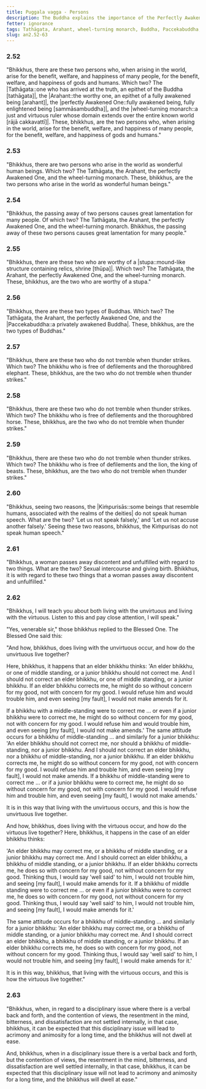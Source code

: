 ```yaml
---
title: Puggala vagga - Persons
description: The Buddha explains the importance of the Perfectly Awakened One and the wheel-turning monarch, shares about the two types of Buddhas, who does not tremble when a thunder strikes, how living with the unvirtuous and virtuous occurs, and the consequences of not internally settling contention of views and resentment arising from a disciplinary issue.
fetter: ignorance
tags: Tathāgata, Arahant, wheel-turning monarch, Buddha, Paccekabuddha, discipline, contention, resentment, acrimony, animosity, virtuous, unvirtuous, an, an2
slug: an2.52-63
---
```


### 2.52

"Bhikkhus, there are these two persons who, when arising in the world, arise for the benefit, welfare, and happiness of many people, for the benefit, welfare, and happiness of gods and humans. Which two? The |Tathāgata::one who has arrived at the truth, an epithet of the Buddha [tathāgata]|, the |Arahant::the worthy one, an epithet of a fully awakened being [arahant]|, the |perfectly Awakened One::fully awakened being, fully enlightened being [sammāsambuddha]|, and the |wheel-turning monarch::a just and virtuous ruler whose domain extends over the entire known world [rājā cakkavattī]|. These, bhikkhus, are the two persons who, when arising in the world, arise for the benefit, welfare, and happiness of many people, for the benefit, welfare, and happiness of gods and humans."

### 2.53

"Bhikkhus, there are two persons who arise in the world as wonderful human beings. Which two? The Tathāgata, the Arahant, the perfectly Awakened One, and the wheel-turning monarch. These, bhikkhus, are the two persons who arise in the world as wonderful human beings."

### 2.54

"Bhikkhus, the passing away of two persons causes great lamentation for many people. Of which two? The Tathāgata, the Arahant, the perfectly Awakened One, and the wheel-turning monarch. Bhikkhus, the passing away of these two persons causes great lamentation for many people."

### 2.55

"Bhikkhus, there are these two who are worthy of a |stupa::mound-like structure containing relics, shrine [thūpa]|. Which two? The Tathāgata, the Arahant, the perfectly Awakened One, and the wheel-turning monarch. These, bhikkhus, are the two who are worthy of a stupa."

### 2.56

"Bhikkhus, there are these two types of Buddhas. Which two? The Tathāgata, the Arahant, the perfectly Awakened One, and the |Paccekabuddha::a privately awakened Buddha|. These, bhikkhus, are the two types of Buddhas."

### 2.57

"Bhikkhus, there are these two who do not tremble when thunder strikes. Which two? The bhikkhu who is free of defilements and the thoroughbred elephant. These, bhikkhus, are the two who do not tremble when thunder strikes."

### 2.58

"Bhikkhus, there are these two who do not tremble when thunder strikes. Which two? The bhikkhu who is free of defilements and the thoroughbred horse. These, bhikkhus, are the two who do not tremble when thunder strikes."

### 2.59

"Bhikkhus, there are these two who do not tremble when thunder strikes. Which two? The bhikkhu who is free of defilements and the lion, the king of beasts. These, bhikkhus, are the two who do not tremble when thunder strikes."

### 2.60

"Bhikkhus, seeing two reasons, the |Kiṁpurisās::some beings that resemble humans, associated with the realms of the deities| do not speak human speech. What are the two? 'Let us not speak falsely,' and 'Let us not accuse another falsely.' Seeing these two reasons, bhikkhus, the Kiṁpurisas do not speak human speech."

### 2.61

"Bhikkhus, a woman passes away discontent and unfulfilled with regard to two things. What are the two? Sexual intercourse and giving birth. Bhikkhus, it is with regard to these two things that a woman passes away discontent and unfulfilled."

### 2.62

"Bhikkhus, I will teach you about both living with the unvirtuous and living with the virtuous. Listen to this and pay close attention, I will speak."

"Yes, venerable sir," those bhikkhus replied to the Blessed One. The Blessed One said this:

"And how, bhikkhus, does living with the unvirtuous occur, and how do the unvirtuous live together?

Here, bhikkhus, it happens that an elder bhikkhu thinks: 'An elder bhikkhu, or one of middle standing, or a junior bhikkhu should not correct me. And I should not correct an elder bhikkhu, or one of middle standing, or a junior bhikkhu. If an elder bhikkhu corrects me, he might do so without concern for my good, not with concern for my good. I would refuse him and would trouble him, and even seeing [my fault], I would not make amends for it.

If a bhikkhu with a middle-standing were to correct me ... or even if a junior bhikkhu were to correct me, he might do so without concern for my good, not with concern for my good. I would refuse him and would trouble him, and even seeing [my fault], I would not make amends.' The same attitude occurs for a bhikkhu of middle-standing ... and similarly for a junior bhikkhu: 'An elder bhikkhu should not correct me, nor should a bhikkhu of middle-standing, nor a junior bhikkhu. And I should not correct an elder bhikkhu, nor a bhikkhu of middle-standing, nor a junior bhikkhu. If an elder bhikkhu corrects me, he might do so without concern for my good, not with concern for my good. I would refuse him and trouble him, and even seeing [my fault], I would not make amends. If a bhikkhu of middle-standing were to correct me ... or if a junior bhikkhu were to correct me, he might do so without concern for my good, not with concern for my good. I would refuse him and trouble him, and even seeing [my fault], I would not make amends.'

It is in this way that living with the unvirtuous occurs, and this is how the unvirtuous live together.

And how, bhikkhus, does living with the virtuous occur, and how do the virtuous live together? Here, bhikkhus, it happens in the case of an elder bhikkhu thinks:

'An elder bhikkhu may correct me, or a bhikkhu of middle standing, or a junior bhikkhu may correct me. And I should correct an elder bhikkhu, a bhikkhu of middle standing, or a junior bhikkhu. If an elder bhikkhu corrects me, he does so with concern for my good, not without concern for my good. Thinking thus, I would say 'well said' to him, I would not trouble him, and seeing [my fault], I would make amends for it. If a bhikkhu of middle standing were to correct me ... or even if a junior bhikkhu were to correct me, he does so with concern for my good, not without concern for my good. Thinking thus, I would say 'well said' to him, I would not trouble him, and seeing [my fault], I would make amends for it.'

The same attitude occurs for a bhikkhu of middle-standing ... and similarly for a junior bhikkhu: 'An elder bhikkhu may correct me, or a bhikkhu of middle standing, or a junior bhikkhu may correct me. And I should correct an elder bhikkhu, a bhikkhu of middle standing, or a junior bhikkhu. If an elder bhikkhu corrects me, he does so with concern for my good, not without concern for my good. Thinking thus, I would say 'well said' to him, I would not trouble him, and seeing [my fault], I would make amends for it.'

It is in this way, bhikkhus, that living with the virtuous occurs, and this is how the virtuous live together."

### 2.63

"Bhikkhus, when, in regard to a disciplinary issue where there is a verbal back and forth, and the contention of views, the resentment in the mind, bitterness, and dissatisfaction are not settled internally, in that case, bhikkhus, it can be expected that this disciplinary issue will lead to acrimony and animosity for a long time, and the bhikkhus will not dwell at ease.

And, bhikkhus, when in a disciplinary issue there is a verbal back and forth, but the contention of views, the resentment in the mind, bitterness, and dissatisfaction are well settled internally, in that case, bhikkhus, it can be expected that this disciplinary issue will not lead to acrimony and animosity for a long time, and the bhikkhus will dwell at ease."